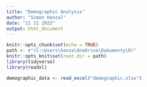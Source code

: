 ```yaml
---
title: "Demographic Analysis"
author: "Simon Hanzal"
date: "11 11 2022"
output: html_document
---
```


```r
knitr::opts_chunk$set(echo = TRUE)
path <- r"(C:\Users\hanza\OneDrive\Dokumenty\R)"
knitr::opts_knit$set(root.dir = path)
library(tidyverse)
library(readxl)
```

```r
demographic_data <- read_excel("demographic.xlsx")
```

